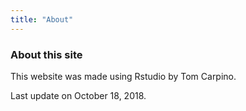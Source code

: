 ```yaml
---
title: "About"
---
```


### About this site

This website was made using Rstudio by Tom Carpino. 

Last update on October 18, 2018. 


